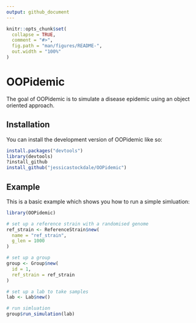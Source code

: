 ```yaml
---
output: github_document
---
```


<!-- README.md is generated from README.Rmd. Please edit that file -->

```r
knitr::opts_chunk$set(
  collapse = TRUE,
  comment = "#>",
  fig.path = "man/figures/README-",
  out.width = "100%"
)
```

# OOPidemic

<!-- badges: start -->
<!-- badges: end -->

The goal of OOPidemic is to simulate a disease epidemic using an object oriented approach.

## Installation

You can install the development version of OOPidemic like so:

``` r
install.packages("devtools")
library(devtools)
?install_github 
install_github("jessicastockdale/OOPidemic")
```

## Example

This is a basic example which shows you how to run a simple simluation:

```r
library(OOPidemic)

# set up a reference strain with a randomised genome
ref_strain <- ReferenceStrain$new(
  name = "ref_strain",
  g_len = 1000
)

# set up a group 
group <- Group$new(
  id = 1,
  ref_strain = ref_strain
)

# set up a lab to take samples 
lab <- Lab$new()

# run simluation
group$run_simulation(lab)
```

